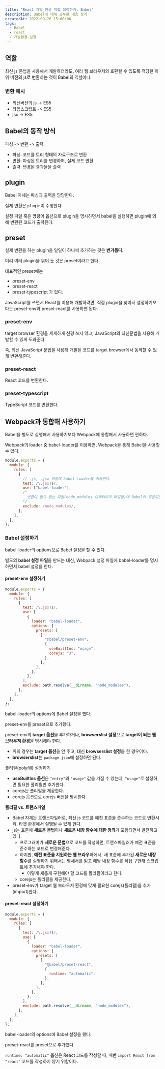 ```yaml
---
title: "React 개발 환경 직접 설정하기: Babel"
description: Babel에 대해 공부한 내용 정리
createdAt: 2022-09-26 15:00:00
tags:
  - Babel
  - react
  - 개발환경-설정
---
```


## 역할

최신 js 문법을 사용해서 개발하더라도, 여러 웹 브라우저와 호환될 수 있도록 적당한 하위 버전의 js로 변환하는 것이 Babel의 역할이다.

### 변환 예시

- 최신버전의 js -> ES5
- 타입스크립트 -> ES5
- jsx -> ES5

## Babel의 동작 방식

파싱 -> 변환 -> 출력

- 파싱: 코드를 트리 형태의 자료구조로 변환
- 변환: 파싱된 트리를 변경하며, 실제 코드 변환
- 출력: 변경된 결과물을 출력

## plugin

Babel 자체는 파싱과 출력을 담당한다.

실제 변환은 `plugin`이 수행한다.

설정 파일 혹은 명령어 옵션으로 plugin을 명시하면서 babel을 실행하면 plugin에 의해 변환된 코드가 출력된다.

## preset

실제 변환을 하는 plugin을 일일이 하나씩 추가하는 것은 **번거롭다.**

미리 여러 plugin을 묶어 둔 것은 preset이라고 한다.

대표적인 preset에는

- preset-env
- preset-react
- preset-typescript
  가 있다.

JavaScript를 쓰면서 React를 이용해 개발하려면, 직접 plugin을 찾아서 설정하기보다는 preset-env와 preset-react를 사용하면 된다.

### preset-env

target browser 환경을 세세하게 신경 쓰지 않고, JavaScript의 최신문법을 사용해 개발할 수 있게 도와준다.

즉, 최신 JavaScript 문법을 사용해 개발된 코드를 target browser에서 동작할 수 있게 변환해준다.

### preset-react

React 코드를 변환한다.

### preset-typescript

TypeScript 코드를 변환한다.

## Webpack과 통합해 사용하기

Babel을 별도로 실행해서 사용하기보다 Webpack에 통합해서 사용하면 편하다.

Webpack의 loader 중 babel-loader를 이용하면, Webpack을 통해 Babel을 사용할 수 있다.

```js showLineNumbers
module.exports = {
  module: {
    rules: [
      {
        // .js, .jsx 파일에 babel loader를 적용한다.
        test: /\.jsx?$/,
        use: ["babel-loader"],
        /* 
          변환이 필요 없는 파일(node_modules 디렉터리의 파일들)에 Babel이 적용되는 것을 막아서 babel-loader가 느려지지 않게 한다.
        */
        exclude: /node_modules/,
      },
    ],
  },
};
```

### Babel 설정하기

babel-loader의 options으로 Babel 설정을 할 수 있다.

별도의 **babel 설정 파일**을 만드는 대신, Webpack 설정 파일에 babel-loader를 명시하면서 babel 설정을 한다.

#### preset-env 설정하기

```js showLineNumbers
module.exports = {
  module: {
    rules: [
      {
        test: /\.jsx?$/,
        use: [
          {
            loader: "babel-loader",
            options: {
              presets: [
                [
                  "@babel/preset-env",
                  {
                    useBuiltIns: "usage",
                    corejs: "3",
                  },
                ],
              ],
            },
          },
        ],
        exclude: path.resolve(__dirname, "node_modules"),
      },
    ],
  },
};
```

babel-loader의 options에 Babel 설정을 했다.

preset-env를 preset으로 추가했다.

preset-env의 **target 옵션**을 추가하거나, **browserslist 설정**으로 **target이 되는 웹 브라우저 환경**을 명시해야 한다.

- 위의 경우는 **target 옵션**을 안 주고, 대신 **browserslist 설정**을 한 경우이다.
- **browserslist**는 `package.json`에 설정하면 된다.

폴리필(polyfill) 설정하기

- **useBuiltIns 옵션**은 `"entry"`와 `"usage"` 값을 가질 수 있는데, `"usage"`로 설정하면 필요한 폴리필만 추가한다.
- corejs는 폴리필을 제공한다.
- corejs 옵션으로 corejs 버전을 명시한다.

**폴리필 vs. 트랜스파일**

- Babel 자체는 트랜스파일러로, 최신 js 코드를 예전 표준을 준수하는 코드로 변환시켜, 타겟 환경에서 실행될 수 있게 한다.
- js는 표준에 **새로운 문법**이나 **새로운 내장 함수에 대한 정의**가 포함되면서 발전하고 있다.
  - 프로그래머가 **새로운 문법**으로 코드를 작성하면, 트랜스파일러가 예전 표준을 준수하는 코드로 변경해준다.
  - 하지만, **예전 표준을 지원하는 웹 브라우저**에서, 새 표준에 추가된 **새로운 내장 함수**를 실행하기 위해서는 명세서를 읽고 해당 내장 함수를 직접 구현해 스크립트에 추가해야 한다.
    - 이렇게 새롭게 구현해야 할 코드를 폴리필이라고 한다.
  - corejs는 폴리필을 제공한다.
- preset-env가 target 웹 브라우저 환경에 맞게 필요한 corejs(폴리필)을 추가(import)한다.

#### preset-react 설정하기

```js showLineNumbers
module.exports = {
  module: {
    rules: [
      {
        test: /\.jsx?$/,
        use: [
          {
            loader: "babel-loader",
            options: {
              presets: [
                [
                  "@babel/preset-react",
                  {
                    runtime: "automatic",
                  },
                ],
              ],
            },
          },
        ],
        exclude: path.resolve(__dirname, "node_modules"),
      },
    ],
  },
};
```

babel-loader의 options에 Babel 설정을 했다.

preset-react를 preset으로 추가했다.

`runtime: "automatic"` 옵션은 React 코드를 작성할 때, 매번 `import React from "react"` 코드를 작성하지 않기 위함이다.
